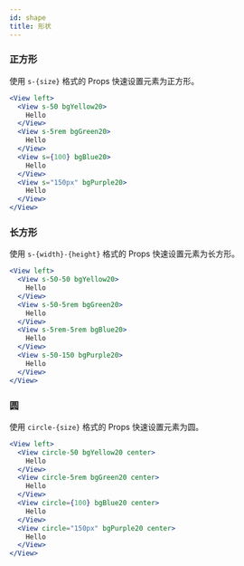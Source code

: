 ```yaml
---
id: shape
title: 形状
---
```


### 正方形

使用 `s-{size}` 格式的 Props 快速设置元素为正方形。

```jsx live
<View left>
  <View s-50 bgYellow20>
    Hello
  </View>
  <View s-5rem bgGreen20>
    Hello
  </View>
  <View s={100} bgBlue20>
    Hello
  </View>
  <View s="150px" bgPurple20>
    Hello
  </View>
</View>
```

### 长方形

使用 `s-{width}-{height}` 格式的 Props 快速设置元素为长方形。

```jsx live
<View left>
  <View s-50-50 bgYellow20>
    Hello
  </View>
  <View s-50-5rem bgGreen20>
    Hello
  </View>
  <View s-5rem-5rem bgBlue20>
    Hello
  </View>
  <View s-50-150 bgPurple20>
    Hello
  </View>
</View>
```

### 圆

使用 `circle-{size}` 格式的 Props 快速设置元素为圆。

```jsx live
<View left>
  <View circle-50 bgYellow20 center>
    Hello
  </View>
  <View circle-5rem bgGreen20 center>
    Hello
  </View>
  <View circle={100} bgBlue20 center>
    Hello
  </View>
  <View circle="150px" bgPurple20 center>
    Hello
  </View>
</View>
```
